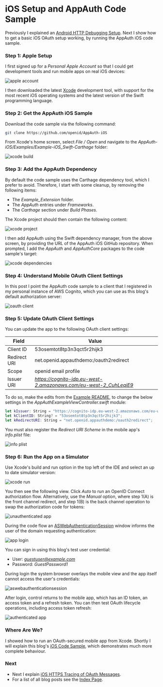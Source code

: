 # iOS Setup and AppAuth Code Sample

Previously I explained an <a href='android-https-debugging.mdx'>Android HTTP Debugging Setup</a>. Next I show how to get a basic iOS OAuth setup working, by running the AppAuth iOS code sample.

### Step 1: Apple Setup

I first signed up for a *Personal Apple Account* so that I could get development tools and run mobile apps on real iOS devices:

![apple account](../images/480/apple-account.jpg)

I then downloaded the latest [Xcode](https://developer.apple.com/xcode/) development tool, with support for the most recent iOS operating systems and the latest version of the Swift programming language.

### Step 2: Get the AppAuth iOS Sample

Download the code sample via the following command:

```bash
git clone https://github.com/openid/AppAuth-iOS
```

From Xcode's home screen, select *File / Open* and navigate to the *AppAuth-iOS/Examples/Example-iOS_Swift-Carthage* folder:

![xcode build](../images/480/xcode-build.jpg?v=20250215)

### Step 3: Add the AppAuth Dependency

By default the code sample uses the Carthage dependency tool, which I prefer to avoid. Therefore, I start with some cleanup, by removing the following items:

- The *Example_Extension* folder.
- The *AppAuth* entries under *Frameworks*.
- The *Carthage* section under *Build Phases*.

The Xcode project should then contain the following content:

![xcode project](../images/480/xcode-project.jpg?v=20250215)

I then add AppAuth using the Swift dependency manager, from the above screen, by providing the URL of the AppAuth iOS GitHub repository. When prompted, I add the *AppAuth* and *AppAuthCore* packages to the code sample's target:

![xcode dependencies](../images/480/xcode-dependencies.jpg?v=20250215)

### Step 4: Understand Mobile OAuth Client Settings

In this post I point the AppAuth code sample to a client that I registered in my personal instance of AWS Cognito, which you can use as this blog's default authorization server:

![oauth client](../images/460/oauth-client.jpg)

### Step 5: Update OAuth Client Settings

You can update the app to the following OAuth client settings:

| Field | Value |
| ----- | ----- |
| Client ID | 53osemtot8tp3n3qct5r2hijk3 |
| Redirect URI | net.openid.appauthdemo:/oauth2redirect |
| Scope | openid email profile |
| Issuer URI | *https://cognito-idp.eu-west-2.amazonaws.com/eu-west-2_CuhLeqiE9* |

To do so, make the edits from the [Example README](https://github.com/openid/AppAuth-iOS/tree/master/Examples/Example-iOS_Swift-Carthage), to change the below settings in the *AppAuthExampleViewController.swift* module:

```swift
let kIssuer: String = "https://cognito-idp.eu-west-2.amazonaws.com/eu-west-2_CuhLeqiE9";
let kClientID: String? = "53osemtot8tp3n3qct5r2hijk3";
let kRedirectURI: String = "net.openid.appauthdemo:/oauth2redirect";
```

You must also register the *Redirect URI Scheme* in the mobile app's *info.plist* file:

![info plist](../images/480/info-plist.jpg)

### Step 6: Run the App on a Simulator

Use Xcode's build and run option in the top left of the IDE and select an up to date simulator version:

![xcode run](../images/480/xcode-run.jpg?v=20250215)

You then see the following view. Click *Auto* to run an OpenID Connect authorization flow. Alternatively, use the *Manual* option, where step 1(A) is the front channel redirect, and step 1(B) is the back channel operation to swap the authorization code for tokens:

<div className='smallimage'>
    <img src='../images/480/unauthenticated-app.jpg' alt='unauthenticated app' />
</div>

During the code flow an [ASWebAuthenticationSession](https://developer.apple.com/documentation/authenticationservices/aswebauthenticationsession) window informs the user of the domain requesting authentication:

<div className='smallimage'>
    <img src='../images/480/app-login.jpg' alt='app login' />
</div>

You can sign in using this blog's test user credential:

- User: *guestuser@example.com*
- Password: *GuestPassword1*

During login the system browser overlays the mobile view and the app itself cannot access the user's credentials:

<div className='smallimage'>
    <img src='../images/480/aswebauthenticationsession.jpg?v=20240804' alt='aswebauthenticationsession' />
</div>

After login, control returns to the mobile app, which has an ID token, an access token and a refresh token. You can then test OAuth lifecycle operations, including access token refresh:

<div className='smallimage'>
    <img src='../images/480/authenticated-app.jpg' alt='authenticated app' />
</div>

### Where Are We?

I showed how to run an OAuth-secured mobile app from Xcode. Shortly I will explain this blog's <a href='ios-code-sample-overview.mdx'>iOS Code Sample</a>, which demonstrates much more complete behaviour.

### Next

- Next I explain <a href='ios-https-debugging.mdx'>iOS HTTPS Tracing of OAuth Messages</a>.
- For a list of all blog posts see the <a href='index.mdx'>Index Page</a>.
